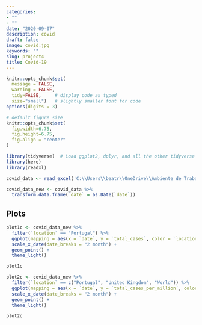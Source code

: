 ```yaml
---
categories:
- ""
- ""
date: "2020-09-07"
description: covid
draft: false
image: covid.jpg
keywords: ""
slug: project4
title: Covid-19 
---
```



```r
knitr::opts_chunk$set(
  message = FALSE, 
  warning = FALSE, 
  tidy=FALSE,     # display code as typed
  size="small")   # slightly smaller font for code
options(digits = 3)

# default figure size
knitr::opts_chunk$set(
  fig.width=6.75, 
  fig.height=6.75,
  fig.align = "center"
)
```

```r
library(tidyverse)  # Load ggplot2, dplyr, and all the other tidyverse packages
library(here)
library(readxl)
```



```r
covid_data <- read_excel('C:\\Users\\beatr\\OneDrive\\Ambiente de Trabalho\\owid-covid-data.xlsx')

```

```r
covid_data_new <- covid_data %>% 
  transform.data.frame(`date` = as.Date(`date`))

```

## Plots

```r
plot1c <- covid_data_new %>%
  filter(`location` == "Portugal") %>% 
  ggplot(mapping = aes(x = `date`, y = `total_cases`, color = `location`)) +
  scale_x_date(date_breaks = "2 month") +
  geom_point() +
  theme_light()

plot1c
```


```r
plot2c <- covid_data_new %>%
  filter(`location` == c("Portugal", "United Kingdom", "World")) %>% 
  ggplot(mapping = aes(x = `date`, y = `total_cases_per_million`, color = `location`)) +
  scale_x_date(date_breaks = "2 month") +
  geom_point() +
  theme_light()

plot2c
```